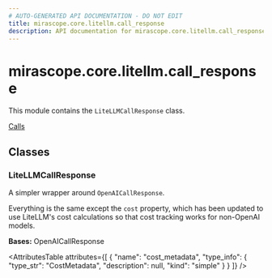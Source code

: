 ```yaml
---
# AUTO-GENERATED API DOCUMENTATION - DO NOT EDIT
title: mirascope.core.litellm.call_response
description: API documentation for mirascope.core.litellm.call_response
---
```


# mirascope.core.litellm.call_response

<ApiType type="Module" />

This module contains the `LiteLLMCallResponse` class.

<Info title="Usage">

[Calls](/docs/mirascope/learn/calls#handling-responses)

</Info>

## Classes

### LiteLLMCallResponse

<ApiType type="Class" />

A simpler wrapper around `OpenAICallResponse`.

Everything is the same except the `cost` property, which has been updated to use
LiteLLM's cost calculations so that cost tracking works for non-OpenAI models.

**Bases:** OpenAICallResponse

<AttributesTable
  attributes={[
  {
    "name": "cost_metadata",
    "type_info": {
      "type_str": "CostMetadata",
      "description": null,
      "kind": "simple"
    }
  }
]}
/>



